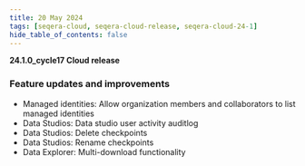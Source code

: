 ```yaml
---
title: 20 May 2024
tags: [seqera-cloud, seqera-cloud-release, seqera-cloud-24-1]
hide_table_of_contents: false
---
```


**24.1.0_cycle17 Cloud release**

### Feature updates and improvements

- Managed identities: Allow organization members and collaborators to list managed identities
- Data Studios: Data studio user activity auditlog
- Data Studios: Delete checkpoints
- Data Studios: Rename checkpoints
- Data Explorer: Multi-download functionality